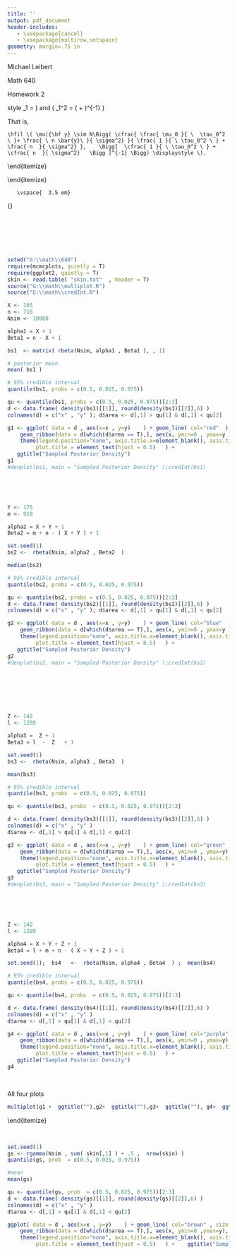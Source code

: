 ```yaml
---
title: ''
output: pdf_document
header-includes:
   - \usepackage{cancel}
   - \usepackage{multirow,setspace}
geometry: margin=.75 in
---
```


Michael Leibert
 

Math 640
 

Homework 2

\vspace{3 em}


 \begin{itemize}
     \item[1.] Let $y_i$, $i = 1, \ldots, n$ be iid normally distributed with mean $\mu$ and known variance $\sigma^2$. Assuming a conjugate prior for $\mu$ with parameters $\mu_0$ and $\tau_0^2$, fully specify the posterior distribution. 
 
  \begin{itemize}
     \item[ ]
     

 \begin{minipage}[t]{80 mm}
   \begin{align*}
       \mathcal{L}({\bf y }|\mu) &= \prod_{i=1}^n P(y_i|\mu) \\[.5 em]
       &= \left( 2 \pi \sigma^2 \right)^{-\frac{n}{2}} \exp\Bigg[ - \cfrac{1}{2\sigma^2} \sum_{i=1}^n (y_i - \mu )^2 \Bigg] \\[.5 em]
       & \propto  \exp\Bigg[ - \cfrac{1}{2\sigma^2} \sum_{i=1}^n (y_i - \mu )^2 \Bigg] 
    \end{align*}
   \end{minipage}
   \begin{minipage}[t]{80 mm}
    \begin{align*}
       \pi(\mu) &=  \left( 2 \pi \tau_0^2 \right)^{-\frac{1}{2}} \exp\Bigg[ \cfrac{  \ - (\mu - \mu_0 )^2 \ }{ \ 2\tau_0^2 \ }   \Bigg] \\[.5 em] 
       & \propto  \exp\Bigg[ \ \cfrac{- (\mu - \mu_0 )^2 \ }{ \ 2\tau_0^2 \ }   \Bigg] 
   \end{align*}
   \end{minipage}
	\end{itemize}
	
	
	
   \
   
   
\begin{align*}
      \hspace{- 15 em } P(\mu|{\bf y }) & \propto   
        \exp\Bigg[  \cfrac{\ - (\mu - \mu_0 )^2 \ }{ \ 2\tau_0^2 \ }   \Bigg]
            \exp\Bigg[ - \cfrac{1}{2\sigma^2} \sum_{i=1}^n (y_i - \mu )^2 \Bigg]        \\[.4 em]
    &= \exp\Bigg[ -\cfrac{1}{2} \ \Bigg(  \cfrac{  (\mu - \mu_0 )^2 \ }{ \  \tau_0^2 \ }   + 
            \cfrac{1}{ \sigma^2} \sum_{i=1}^n (y_i - \mu )^2    \Bigg) \Bigg] \\[.4 em]
    &= \exp\Bigg[ -\cfrac{1}{2} \ \Bigg( \cfrac{ 1 }{ \ \tau_0^2 \ }  (\mu^2 -2\mu\mu_0 + \mu_0^2 ) + 
            \cfrac{1}{ \sigma^2} \sum_{i=1}^n \ \left(y_i^2 - 2y_i\mu + \mu^2 \right)  
            \Bigg) \Bigg] \\[.4 em]
    &= \exp\Bigg[ -\cfrac{1}{2} \ \Bigg(     \cfrac{ \mu^2  }{ \ \tau_0^2 \ } +    \cfrac{ \ n \mu^2   \      }{ \sigma^2}-   \cfrac{ 2\mu\mu_0 }{ \  \tau_0^2 \ }  -  \cfrac{ \ 2\mu \sum_i y_i \     }{       \sigma^2}  +    \cfrac{ \mu_0^2 }{ \ \tau_0^2 \ }  +       \cfrac{ \ \sum_i y_i^2  \    }{         \sigma^2}   \Bigg) \Bigg] \\[.4 em]        
    &= \exp\Bigg( -\cfrac{1}{2} \ \Bigg[ 
        \mu^2  \Bigg(     \cfrac{ 1 }{ \ \tau_0^2 \ } +    \cfrac{ \ n    \      }{ \sigma^2} \Bigg) -    2\mu  \Bigg(  \cfrac{ \mu_0 }{ \  \tau_0^2 \ }+ \cfrac{ \ \sum_i y_i \ }{ \sigma^2}  \Bigg)+   \cfrac{ \mu_0^2 }{ \ \tau_0^2 \ }  + \cfrac{ \ \sum_i y_i^2  \    }{  \sigma^2}     
        \Bigg]   \Bigg) \\[.4 em]  
    &=  \exp\Bigg( -\cfrac{1}{2} \  
        \Bigg[  \cfrac{ 1 }{ \ \tau_0^2 \ } + \cfrac{ n  }{ \sigma^2}     \Bigg] \Bigg[ 
        \mu^2  -    2\mu \ 
        \cfrac{ \frac{ \mu_0 }{ \  \tau_0^2 \ }+ \frac{ \ \sum_i y_i \ }{ \sigma^2} }{
            \frac{ 1 }{ \ \tau_0^2 \ } + \frac{ n  }{ \sigma^2} }         +   
        \cfrac{ \frac{ \mu_0^2 }{ \ \tau_0^2 \ }  + \frac{ \ \sum_i y_i^2  \    }{  \sigma^2}  }{
             \frac{ 1 }{ \ \tau_0^2 \ } + \frac{ n  }{ \sigma^2} }   
        \Bigg]   \Bigg) \\[.4 em]   
    &=  \exp\Bigg( -\cfrac{1}{2} \  
        \Bigg[  \cfrac{ 1 }{ \ \tau_0^2 \ } + \cfrac{ n  }{ \sigma^2}     \Bigg] \Bigg[ \Bigg(
          \mu  -  
        \cfrac{ \frac{ \mu_0 }{ \  \tau_0^2 \ }+ \frac{ \ n \bar{y} \ }{ \sigma^2} }{
            \frac{ 1 }{ \ \tau_0^2 \ } + \frac{ n  }{ \sigma^2} }    \Bigg)^2     +   
        \cfrac{ \frac{ \mu_0^2 }{ \ \tau_0^2 \ }  + \frac{ \ \sum_i y_i^2  \    }{  \sigma^2}  }{
             \frac{ 1 }{ \ \tau_0^2 \ } + \frac{ n  }{ \sigma^2} }    -
        \Bigg( \cfrac{ \frac{ \mu_0 }{ \  \tau_0^2 \ }+ \frac{ \ n \bar{y} \ }{ \sigma^2} }{
            \frac{ 1 }{ \ \tau_0^2 \ } + \frac{ n  }{ \sigma^2} }
        \Bigg)^2 \Bigg]   \Bigg) \\[.4 em]
    &=  \exp\Bigg( -\cfrac{1}{2} \  
        \Bigg[  \cfrac{ 1 }{ \ \tau_0^2 \ } + \cfrac{ n  }{ \sigma^2}     \Bigg] \Bigg[ \Bigg(
          \mu  -  
        \cfrac{ \frac{ \mu_0 }{ \  \tau_0^2 \ }+ \frac{ \ n \bar{y} \ }{ \sigma^2} }{
            \frac{ 1 }{ \ \tau_0^2 \ } + \frac{ n  }{ \sigma^2} }    \Bigg)^2  
            \ \Bigg]   \Bigg) 
    \exp\Bigg( -\cfrac{1}{2} \  
        \Bigg[  \cfrac{ 1 }{ \ \tau_0^2 \ } + \cfrac{ n  }{ \sigma^2}     \Bigg] \Bigg[ \Bigg(
        \cfrac{ \frac{ \mu_0^2 }{ \ \tau_0^2 \ }  + \frac{ \ \sum_i y_i^2  \    }{  \sigma^2}  }{
             \frac{ 1 }{ \ \tau_0^2 \ } + \frac{ n  }{ \sigma^2} }    -
        \Bigg( \cfrac{ \frac{ \mu_0 }{ \  \tau_0^2 \ }+ \frac{ \ n \bar{y} \ }{ \sigma^2} }{
            \frac{ 1 }{ \ \tau_0^2 \ } + \frac{ n  }{ \sigma^2} }
        \Bigg)^2 \ \Bigg]   \Bigg) \\[.4 em]  
    &=  \exp\Bigg( -\cfrac{1}{2} \  
        \Bigg[  \cfrac{ 1 }{ \ \tau_0^2 \ } + \cfrac{ n  }{ \sigma^2}               \Bigg] 
          \Bigg[ \Bigg(           \mu  -  
        \cfrac{ \frac{ \mu_0 }{ \  \tau_0^2 \ }+ \frac{ \ n \bar{y} \ }{ \sigma^2} }{
            \frac{ 1 }{ \ \tau_0^2 \ } + \frac{ n  }{ \sigma^2} }    \Bigg)^2  
            \ \Bigg]   \Bigg) h(y) \\[.4 em]  
        \hspace{- 15 em } P(\mu|{\bf y }) & \propto     
        \exp\Bigg( -\cfrac{1}{2} \  
        \Bigg[  \cfrac{ 1 }{ \ \tau_0^2 \ } + \cfrac{ n  }{ \sigma^2}     \Bigg] \Bigg[ \Bigg(
          \mu  -  
        \cfrac{ \frac{ \mu_0 }{ \  \tau_0^2 \ }+ \frac{ \ n \bar{y} \ }{ \sigma^2} }{
            \frac{ 1 }{ \ \tau_0^2 \ } + \frac{ n  }{ \sigma^2} }    
            \Bigg)^2  \ \Bigg]   \Bigg) 
\end{align*}
   
   
Thus, the posterior is distributed $N(\mu_1,\tau_1^2)$, where 
  \( \displaystyle \mu_1 = \cfrac{ \frac{ \mu_0 }{ \  \tau_0^2 \ }+ \frac{ \ n \bar{y}\ }{ \sigma^2} }{ \frac{ 1 }{ \ \tau_0^2 \ } + \frac{ n  }{ \sigma^2} } \) 
  and     \( \displaystyle\tau_1^2 = \Bigg(  \cfrac{ 1 }{ \ \tau_0^2 \ } + \cfrac{ n  }{ \sigma^2}   \Bigg )^{-1}  \)
	
That is,	
	
	\hfil \( \mu|{\bf y} \sim N\Bigg( \cfrac{ \frac{ \mu_0 }{ \  \tau_0^2 \ }+ \frac{ \ n \bar{y}\ }{ \sigma^2} }{ \frac{ 1 }{ \ \tau_0^2 \ } + \frac{ n  }{ \sigma^2} },    \Bigg[  \cfrac{ 1 }{ \ \tau_0^2 \ } + \cfrac{ n  }{ \sigma^2}   \Bigg ]^{-1} \Bigg) \displaystyle \).
	
\end{itemize}


\vspace{3.5 em}

 \begin{itemize}
 \item[2.] Let $x_i$, $i = 1, \ldots, n$ be iid exponential with rate $\lambda$. Find a conjugate prior for the exponential likelihood. 
 
     

 
     \begin{minipage}[t]{80 mm}
 \begin{align*}
\mathcal{L}( \lambda |{ \bf x }) &= \prod_{i = 1}^n \lambda \exp\left( -\lambda x_i \right) \\
            &= \lambda^n \exp\left( -\lambda \sum_{i = 1}^n x_i \right) \\
            &= \lambda^n \exp\big( -\lambda n\Bar{x} \big)
\end{align*}
 \end{minipage} 
 \begin{minipage}[t]{80 mm}
  \begin{align*}
  \\
\pi(\lambda) &  \propto c(\lambda)^\eta \exp\big[ w(\lambda) \nu \big] \\[.5 em]
 &= \lambda^\eta \exp\left( -\lambda \nu \right) \hspace{.75 in} \text{Let } \eta = \alpha - 1 \\[.5 em]
&=  \underbrace{ \lambda^{\alpha - 1} \exp\left( -\lambda \nu \right)}_{ Gamma\left(  \alpha,  \nu  \right) \text{ kernel} }
\end{align*}
  \end{minipage} 

\begin{align*}
    P(  { \bf x } |  \lambda  ) &= \mathcal{L}( \lambda |{ \bf x }) \pi(\lambda) \\[.75 em]
    & \propto \lambda^n \exp\big( -\lambda n\Bar{x} \big) \
        \lambda^{\alpha - 1} \exp\left( -\lambda \nu \right) \\[.75 em]
    &= \lambda^{n+\alpha - 1}    \exp\big(  -\lambda n\Bar{x} -\lambda \nu \big)  \\[.75 em]
    &=  \underbrace{ \lambda^{n+\alpha - 1} \exp\Big( - \big[ n\Bar{x} + \nu \big] \lambda \Big) }_{
            Gamma\big( n + \alpha, n\Bar{x} + \nu  \big) \text{ kernel} } \\ 
\end{align*}

  \begin{itemize}     \item[ ]
The prior, distributed \( Gamma\left(  \alpha,  \nu  \right) \), is conjugate to the posterior, distributed \( \displaystyle Gamma\big( n + \alpha, n \Bar{x} + \nu  \big) \)




\end{itemize}
\end{itemize}




 
       \vspace{  3.5 em} 
   
   
 \begin{itemize}

  \item[3.]   Let $Z$ be a geometric random variable with probability of success $\theta$. Here note that $Z$ is the number of failures until the first success. Thus the parameterization of the geometric we'll use is
		\begin{align*}
			p(Z|\theta) = (1 - \theta)^{Z} \theta.
		\end{align*}
		Find Jeffreys' prior for the geometric likelihood.
   
 
 
 \begin{minipage}[t]{80 mm}
   \begin{align*}
   \\
       \mathcal{L}(Z | \theta ) &= (1-\theta)^Z \theta \\[.5 em]
        \ell(Z | \theta ) &= Z \log(1-\theta) + \log(  \theta ) \\[1.5 em]
        \cfrac{\partial \ell }{ \partial \theta } &= - \cfrac{Z}{(1-\theta)} + \cfrac{1}{\theta}  
        \\[.5 em] 
        \cfrac{\partial^2 \ell }{ \partial \theta^2 } &= - \cfrac{Z}{(1-\theta)^2} - \cfrac{1}{\theta^2} 
    \end{align*}
\end{minipage}  
 \begin{minipage}[t]{80 mm}
    \begin{align*} 
  -E\left[ \cfrac{\partial^2 \ell }{ \partial \theta^2 } \right]   &= -E \left[ - \cfrac{Z}{(1-\theta)^2} -   \cfrac{1}{\theta^2} \right]  \\[.4 em] 
        &=   \cfrac{E[Z]}{(1-\theta)^2} + \cfrac{1}{\theta^2} \\[.4 em] 
        &= \cfrac{\cancel{1-\theta}}{\theta} \cfrac{1}{(1-\theta)^{\cancel{2}}} + \cfrac{1}{\theta^2} \\[.4 em] 
  %      &= \cfrac{1}{\theta (1-\theta)} + \cfrac{1 }{\theta^2} \\[.4 em]
        &= \cfrac{ \theta +  (1-\theta) }{  \theta^2 (1-\theta) } \\[.4 em]
  %      &= \cfrac{ \cancel{\theta} +   1 \cancel{-\theta}   }{  \theta^2 (1-\theta) } \\[.4 em]
  %     &= \cfrac{1}{  \theta^2 (1-\theta) }  \\[.4 em]
        &= \theta^{-2} (1-\theta)^{-1}  
    \end{align*}
  \end{minipage}  



\begin{align*}
       \Big[ J(\theta) \Big]^\frac{1}{2}   &= \theta^{-1} (1-\theta)^{-\frac{1}{2}}
   \end{align*}
   
   \begin{align*}
       P( \theta | Z ) &= \Big[   (1-\theta)^Z \theta  \Big] 
         \Big[(1-\theta)^{-\frac{1}{2}} \theta^{-1}  \Big]  \\[.5 em]
     &=    (1-\theta)^{Z-\frac{1}{2} + 1 - 1 } \ \theta^{1-1}  \\[.5 em]
     &=     \theta^{1-1}   \ (1-\theta)^{Z + \frac{1}{2}   - 1 } 
\end{align*}
   
 \hfil   \( \displaystyle  \theta | Z \sim Beta\left(1 , Z + \frac{1}{2}   \right) \)

\end{itemize}

\vspace{2 em}

\Large {\bf Analysis Exercises} 

\normalsize

\ 

 \begin{itemize}


   \item[4. ] Table contains data collected from three recent surveys regarding whether or not Americans approve of the job Congress is doing. Each sample was taken from registered voters (data courtesy of \verb|realclearpolitcs.com|).
   
   \
   
		\begin{table}[h] 
			\centering
			\caption{Recent Congressional Approval Polls}
			\label{t:approve}
			\begin{tabular}{lccc}
				\hline
				\hline
				\multirow{2}{*}{Poll} & \multirow{2}{*}{Date} & Sample & Number who \\
				 & & Size & Approve \\
				\hline
				Economist/YouGov & 1/12 - 1/15 & 1289 & 142 \\
				\hline
				CNN & 12/6 - 12/9 & 919 & 175\\
				\hline
				Monmouth University & 11/9 - 11/12 & 716 & 165\\
				\hline
				\hline
			\end{tabular}
		\end{table}
		
		\
		
		
		\begin{itemize}
			\item[(a)] For the Monmouth University poll above, conduct an analysis of the proportion of registered voters who approve of the job Congress is doing using the standard uniform prior. In your analysis, provide a brief discussion of the results along with an estimate of the posterior mean, 95\% credible interval, and plot of the posterior distribution.
			
\begin{itemize}				\item[]
			    \begin{minipage}[t]{50 mm}
                    \begin{align*} 
                        \mathcal{L}(x | \theta ) & \propto  \theta^x (1-\theta)^{n-x} \\[2 em]
                        P( \theta  | x ) &= \theta^x (1-\theta)^{n-x}
                    \end{align*}
             \end{minipage}  
  			 \begin{minipage}[t]{50 mm}
                \begin{align*} 
                    \pi(  \theta ) &= 1 \\[2 em]
                    \theta  | x  & \sim Beta(x+1,n-x+1)
                \end{align*}
            \end{minipage}  
		\end{itemize} \end{itemize}     \end{itemize}   
 
 
 \ 
 
 \

```r
setwd("G:\\math\\640")
require(mcmcplots, quietly = T)
require(ggplot2, quietly = T)
skin <- read.table( "skin.txt"  , header = T)
source("G:\\math\\multiplot.R")
source("G:\\math\\credInt.R")
```

```r
X <- 165
n <- 716
Nsim <- 10000  

alpha1 = X + 1 
Beta1 = n - X + 1

bs1  <- matrix( rbeta(Nsim, alpha1 , Beta1 ), , 1) 

# posterior mean
mean( bs1 )

# 95% credible interval
quantile(bs1, probs = c(0.5, 0.025, 0.975))
```

```r
qu <- quantile(bs1, probs = c(0.5, 0.025, 0.975))[2:3]
d <- data.frame( density(bs1)[[1]], round(density(bs1)[[2]],6) )
colnames(d) = c("x" , "y" ); d$area <- d[,1] > qu[1] & d[,1] < qu[2]

g1 <- ggplot( data = d , aes(x=x , y=y)    ) + geom_line( col="red"  ) +
	geom_ribbon(data = d[which(d$area == T),], aes(x, ymin=0 , ymax=y ), fill="red", alpha = .2) +
	theme(legend.position="none", axis.title.x=element_blank(), axis.title.y=element_blank(),
	     plot.title = element_text(hjust = 0.5)   ) +
   ggtitle("Sampled Posterior Density")
g1
#denplot(bs1, main = "Sampled Posterior Density" );credInt(bs1)
```

\begin{itemize}			\item[ ] 
 
The mean of the distribution is nearly identical to if we simply took the sample proportion, \( \displaystyle \cfrac{165}{716} = 0.2304469\). This is probably reflecting that the standard uniform prior does not add any information to the estimate.

		\end{itemize}  


\ 


\begin{itemize}			\item[ ] 
\begin{itemize}			\item[(b)] 
Now analyze the CNN poll using the posterior distribution from part (a) as the new prior. As before, your analysis should give a brief discussion of the results along with an estimate of the posterior median, 95\% credible interval, and plot of the posterior distribution.
			
\begin{itemize}				\item[]
			    \begin{minipage}[t]{70 mm}
                    \begin{align*} 
                        \mathcal{L}(y | \theta ) & \propto \theta^y (1-\theta)^{m-y} \\[2 em]
                        P( \theta  | y ) &= \theta^{x+y+1-1} (1-\theta)^{m+n-(x+y)+1-1}
                    \end{align*}
             \end{minipage}  
  			 \begin{minipage}[t]{80 mm}
                \begin{align*} 
                    \pi(  \theta ) &=  \theta^x (1-\theta)^{n-x} \\[2 em]
                    \theta  | y  & \sim Beta(x+y+1,m+n-(x+y)+1)
                \end{align*}
            \end{minipage}  
		\end{itemize} \end{itemize}     \end{itemize}    

\ 

```r
Y <- 175
m <- 919

alpha2 = X + Y + 1 
Beta2 = m + n - ( X + Y ) + 1

set.seed(1)
bs2	<-  rbeta(Nsim, alpha2 , Beta2  ) 

median(bs2)

# 95% credible interval
quantile(bs2, probs = c(0.5, 0.025, 0.975))
```

```r
qu <- quantile(bs2, probs = c(0.5, 0.025, 0.975))[2:3]
d <- data.frame( density(bs2)[[1]], round(density(bs2)[[2]],6) )
colnames(d) = c("x" , "y" ); d$area <- d[,1] > qu[1] & d[,1] < qu[2]

g2 <- ggplot( data = d , aes(x=x , y=y)    ) + geom_line( col="blue"  ) +
	geom_ribbon(data = d[which(d$area == T),], aes(x, ymin=0 , ymax=y ), fill="blue", alpha = .2) +
	theme(legend.position="none", axis.title.x=element_blank(), axis.title.y=element_blank(),
	     plot.title = element_text(hjust = 0.5)   ) +
   ggtitle("Sampled Posterior Density")
g2
#denplot(bs2, main = "Sampled Posterior Density" );credInt(bs2)
```

\ 


\begin{itemize}			\item[ ]
\begin{itemize}			\item[ ] 
For the CNN survey, the sample proportion is \( \displaystyle \cfrac{175}{919}  =  0.1904244 \). While relatively close to the 19\%, we note that the median is approximately 1.8 percentage points higher than the 19\%. The use of the prior from the Monmouth University survey is providing some information that maybe the true value of the parameter is slightly higher than what the CNN survey is estimating. 

The Credible interval is slightly tigher than before, probably reflecting the sample sizes were ``combined.'' The previous one was approximately $\pm$ 3\% while this one is about $\pm$ 2\%.
		\end{itemize}		\end{itemize}

		




\ 

 
\begin{itemize}			\item[ ]
 \begin{itemize}			\item[(c)] 
First analyze the Economist/YouGov poll using a standard uniform prior. Determine the posterior mean, 95\% credible interval, and plot of the posterior distribution. Next, analyze the Economist/YouGov poll using the posterior distribution from part (b) as the prior. As before, your analysis should give a brief discussion of the results along with an estimate of the posterior mean, 95\% credible interval, and plot of the posterior distribution. Compare the results of the analysis using a noninformative prior to the results using an informative prior be sure to present a graph showing both posteriors.	


\begin{itemize}				\item[]
    \begin{minipage}[t]{50 mm}
                    \begin{align*} 
                        \mathcal{L}(z | \theta ) & \propto  \theta^z (1-\theta)^{\ell-z} \\[2 em]
                        P( \theta  | z ) &= \theta^z (1-\theta)^{\ell-z}
                    \end{align*}
             \end{minipage}  
  			 \begin{minipage}[t]{50 mm}
                \begin{align*} 
                    \pi(  \theta ) &= 1 \\[2 em]
                    \theta  | z  & \sim Beta(z+1,\ell-z+1)
                \end{align*}
            \end{minipage}  
\end{itemize} \end{itemize}          \end{itemize}     

\  

```r
Z <- 142
l <- 1289

alpha3 =  Z + 1 
Beta3 = l  -  Z   + 1

set.seed(1)
bs3	<-  rbeta(Nsim, alpha3 , Beta3  ) 

mean(bs3)

# 95% credible interval
quantile(bs3, probs  = c(0.5, 0.025, 0.975))
```


```r
qu <- quantile(bs3, probs  = c(0.5, 0.025, 0.975))[2:3]

d <- data.frame( density(bs3)[[1]], round(density(bs3)[[2]],6) )
colnames(d) = c("x" , "y" )
d$area <- d[,1] > qu[1] & d[,1] < qu[2]

g3 <- ggplot( data = d , aes(x=x , y=y)    ) + geom_line( col="green" , ) +
	geom_ribbon(data = d[which(d$area == T),], aes(x, ymin=0 , ymax=y), fill="green", alpha = .2) +
	theme(legend.position="none", axis.title.x=element_blank(), axis.title.y=element_blank(),
	     plot.title = element_text(hjust = 0.5)   ) +
   ggtitle("Sampled Posterior Density")
g3
#denplot(bs3, main = "Sampled Posterior Density" );credInt(bs3)
```



\ 


\begin{itemize}			\item[ ] 
  The discussion is similar to using the uniform prior on the Monmouth University survey. The mean of the distribution is nearly identical to if we simply took the sample proportion, \( \displaystyle \cfrac{142}{1289} = 0.1101629\). This is probably reflecting that the standard uniform prior does not add any information to the estimate. 

  
However, we not that the estimate itself is considerably different than from the Monmouth University. We might put more trust in this survey because the sample size is almost twice as large. The credible interval is roughly $(\Hat{\theta} - 0.016,\Hat{\theta} +  0.018)$, smaller than the previous two.

		\end{itemize}     



\vspace{2 em}

\begin{minipage}[t]{88 mm}
  \begin{align*} 
    \mathcal{L}(z | \theta ) & \propto \theta^z (1-\theta)^{\ell-z} \\[2 em]
    P( \theta  | y ) &= \theta^{x+y+z+1-1} (1-\theta)^{\ell+m+n-(x+y+z)+1-1}
  \end{align*}
\end{minipage}  
\begin{minipage}[t]{88 mm}
  \begin{align*} 
    \pi(  \theta ) &= \theta^{x+y+1-1} (1-\theta)^{m+n-(x+y)+1-1} \\[2 em]
    \theta  | y  & \sim Beta(x+y+z+1,\ell+m+n-(x+y+z)+1)
  \end{align*}
\end{minipage}  

\ 

```r
Z <- 142
l <- 1289

alpha4 = X + Y + Z + 1 
Beta4 = l + m + n - ( X + Y + Z ) + 1

set.seed(1);  bs4	<-  rbeta(Nsim, alpha4 , Beta4  ) ;  mean(bs4)

# 95% credible interval
quantile(bs4, probs = c(0.5, 0.025, 0.975))
```

```r
qu <- quantile(bs4, probs  = c(0.5, 0.025, 0.975))[2:3]

d <- data.frame( density(bs4)[[1]], round(density(bs4)[[2]],6) )
colnames(d) = c("x" , "y" )
d$area <- d[,1] > qu[1] & d[,1] < qu[2]

g4 <- ggplot( data = d , aes(x=x , y=y)    ) + geom_line( col="purple" , ) +
	geom_ribbon(data = d[which(d$area == T),], aes(x, ymin=0 , ymax=y), fill="purple", alpha = .2) +
	theme(legend.position="none", axis.title.x=element_blank(), axis.title.y=element_blank(),
	     plot.title = element_text(hjust = 0.5)   ) +
   ggtitle("Sampled Posterior Density")
g4
```



\ 


\begin{itemize}			\item[ ] 
In this last one, we have borrowed strength from the previous two surveys. It is as if we simply aggregated the data into one analysis to begin with. 


The population parameter is most likely not nearly as high as the first two surveys suggest, and probably not nearly as low as the Economist/YouGov estimates. That is the model's, with the previous prior, estimate is about 5.4 percentage points higher than the estimate of the Economist/YouGov model that only used the standard uniform.
Again, the credible interval shrinks as the ``sample size'' increases. In this analysis it is $\pm$ 1.3\%.


We wonder, because there is a time component, that if combining the strength of the surveys is the wisest thing to do, but for our simple model, it seems sufficient enough.

		\end{itemize}


  

\vspace{2 em}

All four plots


```r
multiplot(g1 +  ggtitle(""),g2+  ggtitle(""),g3+  ggtitle(""), g4+  ggtitle(""))
```


\newpage





\begin{itemize}			\item[2.]  Consider data from a skin cancer prevention study found in the file \texttt{skin.txt} alongside this assignment. Let $x_i$ denote the number of skin cancers found on subject $i$ from the study. We can assume that $x_i$ are iid $Pois(\lambda)$ for $i = 1, \ldots, n$. Find Jeffrey's prior for $\lambda$ and use it it to determine the posterior distribution of $\lambda| x_1, \ldots, x_n$. The variable \texttt{numsc} contains the count of skin cancers found on each subject. Using this, calculate the posterior mean and 95\% credible interval of the rate of skin cancers. Also provide a plot of the posterior distribution.



	\
	
  \begin{minipage}[t]{80 mm}
     \begin{align*}
    \mathcal{ L }({\bf x} | \lambda ) &= \prod_{i = 1}^n \  
        \cfrac{\lambda^{x_i} \ \exp(-\lambda ) }{ x_i ! } \\[.5 em]
        &=   \exp(-n \lambda) \ \cfrac{ \ \lambda^{n\Bar{x}}  \ }{ \prod_i x_i ! } \\[.5 em]
      & \propto      \exp(-n \lambda) \ \lambda^{n\Bar{x}} \\[1.5 em]
      \ell({\bf x} | \lambda )  &  \propto   -n\lambda + n\Bar{x} \log(\lambda) \\[1.5 em]
      \cfrac{ \partial \ell }{ \partial \lambda } &= -n + \cfrac{ \   n\Bar{x} \ }{ \lambda } \\[1.5 em]
      \cfrac{ \partial^2 \ell }{ \partial \lambda^2 } &=  - \cfrac{  \   n\Bar{x} \ }{ \lambda^2 }
   \end{align*}
  \end{minipage}
 \begin{minipage}[t]{80 mm}

   \begin{align*}
    -E\left[ \cfrac{\partial^2 \ell }{ \partial \theta^2 } \right] &= -E \left[  - \cfrac{  \   n\Bar{x} \ }{
        \lambda^2 }  \right]  \\[.5 em] 
        &= \cfrac{ \ \sum_i E[ x_i ] \ }{ \lambda^2 }  \\[.5 em] 
        &= \cfrac{ \ n \cancel{\lambda} \ }{ \lambda^{\cancel{2}} }  \\[.5 em]
        &= \cfrac{n}{\lambda}
   \end{align*}

   \begin{align*}
       \Big[ J(\theta) \Big]^\frac{1}{2} &= \left[ \cfrac{n}{\lambda} \right]^\frac{1}{2} \\[.5 em]
         & \propto \cfrac{1}{\ \sqrt{\lambda}  \ } \\[.75 em]
   \end{align*}
  \end{minipage}

   \begin{align*}
       P(\lambda | {\bf x}) & \propto \Big[ \exp(-n \lambda) \ \lambda^{n\Bar{x}}  \Big]  
             \Big[ \lambda^{-\frac{1}{2}} \Big]  \\[ .5 em]
        &=      \exp(-n \lambda) \  \lambda^{ n\Bar{x} -\frac{1}{2} + 1 - 1  } \\[ .5 em]
        &=      \exp(-n \lambda) \  \lambda^{ n\Bar{x} +  \frac{1}{2}   - 1  } 
   \end{align*}
   
   \hfil \( \displaystyle  \lambda | {\bf x} \sim Gamma\left( n\Bar{x} +  \frac{1}{2}, n \right) \)
   
   \
   
   
   \


 \end{itemize}  




 



\ 


```r
set.seed(1)
gs <- rgamma(Nsim , sum( skin[,1] ) + .5 ,  nrow(skin) )
quantile(gs, prob  = c(0.5, 0.025, 0.975))

#mean
mean(gs)
```

```r
qu <- quantile(gs, prob  = c(0.5, 0.025, 0.975))[2:3]
d <- data.frame( density(gs)[[1]], round(density(gs)[[2]],6) )
colnames(d) = c("x" , "y" )
d$area <- d[,1] > qu[1] & d[,1] < qu[2]

ggplot( data = d , aes(x=x , y=y)    ) + geom_line( col="brown" , size = 1) +
	geom_ribbon(data = d[which(d$area == T),], aes(x, ymin=0 ,ymax=y), fill="brown", alpha = .2) +
	theme(legend.position="none", axis.title.x=element_blank(), axis.title.y=element_blank(),
	     plot.title = element_text(hjust = 0.5)   ) +    ggtitle("Sampled Posterior Density")  
```

 
 